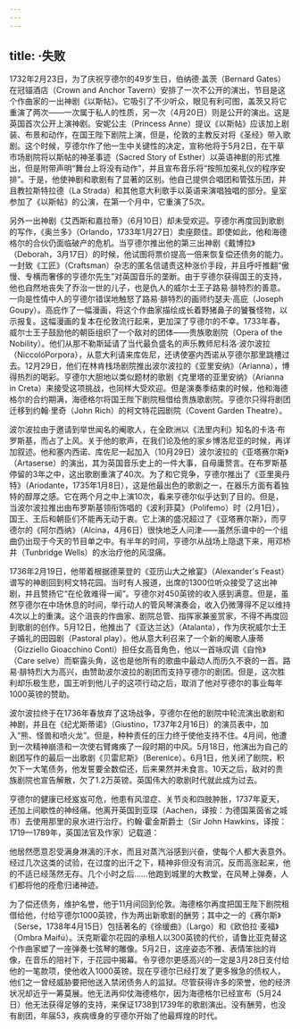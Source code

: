 ```yaml
---
---
---
```

title: ·失败
---




1732年2月23日，为了庆祝亨德尔的49岁生日，伯纳德·盖茨（Bernard Gates）在冠锚酒店（Crown and Anchor Tavern）安排了一次不公开的演出，节目是这个作曲家的一出神剧《以斯帖》。它吸引了不少听众，眼见有利可图，盖茨又将它重演了两次——一次属于私人的性质，另一次（4月20日）则是公开的演出。这是英国首次公开上演神剧。安妮公主（Princess Anne）提议《以斯帖》应该加上剧装、布景和动作，在国王陛下剧院上演，但是，伦敦的主教反对将《圣经》带入歌剧。这个时候，亨德尔作了他一生中关键性的决定，宣称他将于5月2日，在干草市场剧院将以斯帖的神圣事迹（Sacred Story of Esther）以英语神剧的形式推出，但是附带声明“舞台上将没有动作”，并且宣布音乐将“按照加冕礼仪的程序安排”。于是，他使神剧和歌剧有了显著的区别。他自己提供合唱团和管弦乐团，并且教拉斯特拉德（La Strada）和其他意大利歌手以英语来演唱独唱的部分。皇室参加了《以斯帖》的公演，在第一个月中，它重演了5次。

另外一出神剧《艾西斯和嘉拉蒂》（6月10日）却未受欢迎。亨德尔再度回到歌剧的写作，《奥兰多》（Orlando，1733年1月27日）卖座颇佳。即使如此，他和海德格尔的合伙仍面临破产的危机。当亨德尔推出他的第三出神剧《戴博拉》（Deborah，3月17日）的时候，他试图将票价提高一倍来恢复偿还债务的能力。一封致《工匠》（Craftsman）杂志的匿名信谴责这种涨价手段，并且呼吁推翻“傲慢、专横而奢侈的亨德尔先生”对英国音乐的垄断。由于亨德尔获得国王的支持，他也自然地丧失了乔治一世的儿子，也是仇人的威尔士王子路易·腓特烈的善意。一向是性情中人的亨德尔错误地触怒了路易·腓特烈的画师约瑟夫·高庇（Joseph Goupy）。高庇作了一幅漫画，将这个作曲家描绘成长着野猪鼻子的饕餮怪物，以示报复。这幅漫画的复本在伦敦流行起来，更加深了亨德尔的不幸。1733年春，威尔士王子鼓励他的朝臣组织了一个敌对的团体——贵族歌剧院（Opera of the Nobility）。他们从那不勒斯延请了当代最负盛名的声乐教师尼科洛·波尔波拉（NiccolóPorpora），从意大利请来库佐尼，还诱使塞内西诺从亨德尔那里跳槽过去。12月29日，他们在林肯栈场剧院推出波尔波拉的《亚里安纳》（Arianna），博得热烈的喝彩。亨德尔大胆地以类似题材的歌剧《克里塔的亚里安纳》（Arianna in Creta）来接受这项挑战，也同样大受欢迎。但是演奏季结束的时候，他和海德格尔的合约期满，海德格尔将国王陛下剧院租借给贵族歌剧院。亨德尔只得将剧团迁移到约翰·里奇（John Rich）的柯文特花园剧院（Covent Garden Theatre）。

波尔波拉由于邀请到举世闻名的阉歌人，在全欧洲以《法里内利》知名的卡洛·布罗斯基，而占了上风。关于他的歌声，在我们论及他的家乡博洛尼亚的时候，再详加叙述。他和塞内西诺、库佐尼一起加入（10月29日）波尔波拉的《亚塔赛尔斯》（Artaserse）的演出，其为英国音乐史上的一件大事，自毋庸赘言。在布罗斯基停留的3年之中，这出歌剧重演了40次。为了和它竞争，亨德尔推出了《亚里奥丹特》（Ariodante，1735年1月8日），这是他最出色的歌剧之一，在器乐方面有着独特的醇厚之感。它在两个月之中上演10次，看来亨德尔似乎达到了目的。但是，当波尔波拉推出由布罗斯基领衔饰唱的《波利菲莫》（Polifemo）时（2月1日），国王、王后和朝臣们不能再无动于衷。它上演的盛况超过了《亚塔赛尔斯》，而亨德尔的《阿尔西纳》（Alcina，4月6日）很快地乏人问津——虽然乐谱中的一个组曲仍出现于今天的节目单之中。有半年的时间，亨德尔从战场上隐退下来，用邓桥井（Tunbridge Wells）的水治疗他的风湿痛。

1736年2月19日，他带着根据德莱登的《亚历山大之飨宴》（Alexander's Feast）谱写的神剧回到柯文特花园。当时有人报道，出席的1300位听众接受了这出神剧，并且赞扬它“在伦敦难得一闻”。亨德尔对450英镑的收入感到满意。但是，虽然亨德尔在中场休息的时间，举行动人的管风琴演奏会，收入仍微薄得不足以维持4次以上的重演。这个沮丧的作曲家、剧院总管、指挥家兼鉴赏家，不得不再度回到歌剧的创作。5月12日，他推出了《亚达兰达》（Atalanta），作为庆祝威尔士王子婚礼的田园剧（Pastoral play）。他从意大利召来了一个新的阉歌人康蒂（Gizziello Gioacchino Conti）担任女高音角色，他以一首咏叹调《自怜》（Care selve）而崭露头角，这也是他所有的歌曲中最动人而历久不衰的一首。路易·腓特烈大为高兴，由赞助波尔波拉的剧团而支持亨德尔的剧团。但是，这次胜利却乐极生悲，国王听到他儿子的这项行动之后，取消了他对亨德尔的事业每年1000英镑的赞助。

波尔波拉终于在1736年春放弃了这场战争，亨德尔在他的剧院中轮流演出歌剧和神剧，并且在《纪尤斯蒂诺》（Giustino，1737年2月16日）的演员表中，加入“熊、怪兽和喷火龙”。但是，种种责任的压力终于使他支持不住。4月间，他遭到一次精神崩溃和一次使右臂瘫痪了一段时期的中风。5月18日，他演出为自己的剧团写作的最后一出歌剧《贝雷尼斯》（Berenice）。6月1日，他关闭了剧院，积欠下一大笔债务，他发誓要全数偿还，后来果然并未食言。10天之后，敌对的贵族剧院也宣告解散，欠了1.2万英镑。英国伟大的歌剧时代就此成为过去。

亨德尔的健康已经岌岌可危，他患有风湿症、关节炎和四肢肿胀，1737年夏天，还加上间歇性的神经痛。他离开英国到亚琛（Aachen，译按：为德国莱茵省之城市）去使用那里的泉水进行治疗。约翰·霍金斯爵士（Sir John Hawkins，译按：1719—1789年，英国法官及作家）记载道：

他居然愿意忍受满身淋漓的汗水，而且对蒸汽浴感到兴奋，使每个人都大表意外。经过几次这类的试验，在过度的出汗之下，精神非但没有消沉，反而高涨起来，他的不适已经荡然无存。几个小时之后……他跑到城里的大教堂，在风琴上弹奏，人们都将他的痊愈归诸神迹。



为了偿还债务，维护名誉，他于11月间回到伦敦。海德格尔再度把国王陛下剧院租借给他，付给亨德尔1000英镑，作为两出新歌剧的酬劳；其中之一的《赛尔斯》（Serse，1738年4月15日）包括著名的《徐缓曲》（Largo）和《欧伯拉·麦福》（Ombra Maifú）。沃克斯霍尔花园的承租人以300英镑的代价，请鲁比亚克替这个作曲家塑了一座弹奏七弦琴的雕像。5月2日，这座姿态不雅、表情笨拙的肖像，在音乐的陪衬下，于花园中揭幕。令亨德尔更感高兴的一定是3月28日支付给他的一笔款项，使他收入1000英镑。现在亨德尔已经打发了更多猴急的债权人，他们之一曾经威胁要把他送入禁闭债务人的监狱。尽管获得许多的荣誉，他的经济状况却近乎一筹莫展。他无法再仰仗海德格尔，因为海德格尔已经宣布（5月24日）他无法获得足够的支持，来保证1738到1739年的歌剧演出。没有酬劳，也没有剧团，年届53，疾病缠身的亨德尔开始了他最辉煌的时代。
